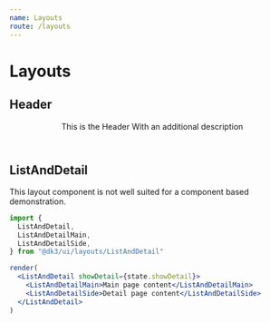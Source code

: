 ```yaml
---
name: Layouts
route: /layouts
---
```



# Layouts

## Header



<Playground>
  <Header>
    <MegaTitle>This is the Header</MegaTitle>
    <Description>With an additional description</Description>
  </Header>
</Playground>

## ListAndDetail

This layout component is not well suited for a component based demonstration.

```jsx
import {
  ListAndDetail,
  ListAndDetailMain,
  ListAndDetailSide,
} from "@dk3/ui/layouts/ListAndDetail"

render(
  <ListAndDetail showDetail={state.showDetail}>
    <ListAndDetailMain>Main page content</ListAndDetailMain>
    <ListAndDetailSide>Detail page content</ListAndDetailSide>
  </ListAndDetail>
)
```
